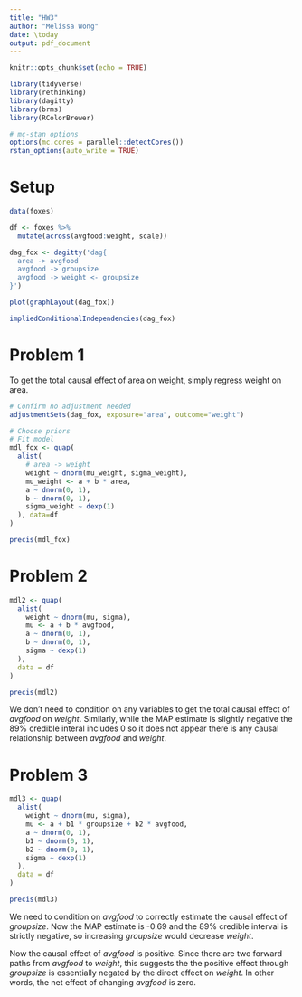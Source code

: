 ```yaml
---
title: "HW3"
author: "Melissa Wong"
date: \today
output: pdf_document
---
```

```r
knitr::opts_chunk$set(echo = TRUE)

library(tidyverse)
library(rethinking)
library(dagitty)
library(brms)
library(RColorBrewer)

# mc-stan options
options(mc.cores = parallel::detectCores())
rstan_options(auto_write = TRUE)
```

# Setup

```r
data(foxes)

df <- foxes %>%
  mutate(across(avgfood:weight, scale))

dag_fox <- dagitty('dag{
  area -> avgfood
  avgfood -> groupsize
  avgfood -> weight <- groupsize
}')

plot(graphLayout(dag_fox))

impliedConditionalIndependencies(dag_fox)
```

# Problem 1

To get the total causal effect of area on weight, simply regress weight on area.

```r
# Confirm no adjustment needed
adjustmentSets(dag_fox, exposure="area", outcome="weight")
```

```r
# Choose priors
# Fit model
mdl_fox <- quap(
  alist(
    # area -> weight
    weight ~ dnorm(mu_weight, sigma_weight),
    mu_weight <- a + b * area,
    a ~ dnorm(0, 1),
    b ~ dnorm(0, 1),
    sigma_weight ~ dexp(1)
  ), data=df
)

precis(mdl_fox)
```
# Problem 2

```r
mdl2 <- quap(
  alist(
    weight ~ dnorm(mu, sigma),
    mu <- a + b * avgfood,
    a ~ dnorm(0, 1),
    b ~ dnorm(0, 1),
    sigma ~ dexp(1)
  ),
  data = df
)

precis(mdl2)
```

We don't need to condition on any variables to get the total causal effect of _avgfood_ on _weight_. Similarly, while the MAP estimate is slightly negative the 89% credible interal includes 0 so it does not appear there is any causal relationship between _avgfood_ and _weight_.

# Problem 3

```r
mdl3 <- quap(
  alist(
    weight ~ dnorm(mu, sigma),
    mu <- a + b1 * groupsize + b2 * avgfood,
    a ~ dnorm(0, 1),
    b1 ~ dnorm(0, 1),
    b2 ~ dnorm(0, 1),
    sigma ~ dexp(1)
  ),
  data = df
)

precis(mdl3)
```

We need to condition on _avgfood_ to correctly estimate the causal effect of _groupsize_.  Now the MAP estimate is -0.69 and the 89% credible interval is strictly negative, so increasing _groupsize_ would decrease _weight_.

Now the causal effect of _avgfood_ is positive.  Since there are two forward paths from _avgfood_ to _weight_, this suggests the the positive effect through _groupsize_ is essentially negated by the direct effect on _weight_.  In other words, the net effect of changing _avgfood_ is zero.


